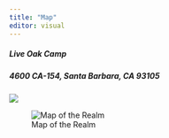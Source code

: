 ```yaml
---
title: "Map"
editor: visual
---
```


##### Live Oak Camp

##### 4600 CA-154, Santa Barbara, CA 93105

![](docs/photos/Live_Oak_Satellite_Map.png)

![Map of the Realm](docs/photos/Foolsfest_art_map.png)